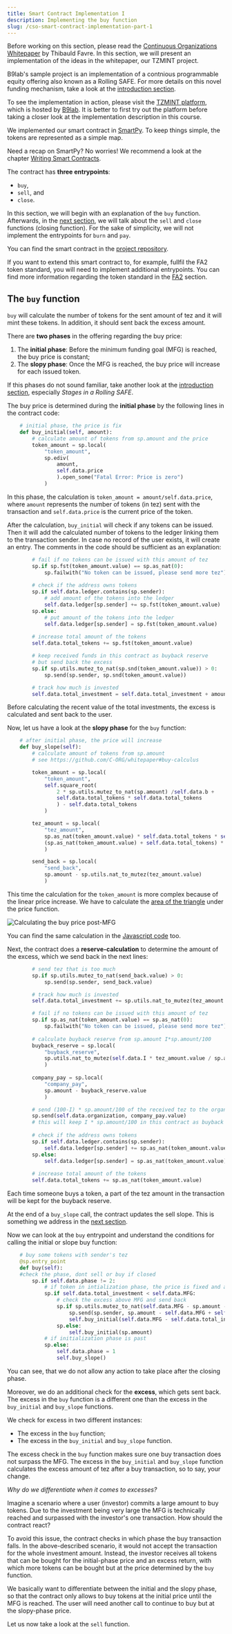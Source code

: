 ```yaml
---
title: Smart Contract Implementation I
description: Implementing the buy function
slug: /cso-smart-contract-implementation-part-1
---
```


<HighlightBox type="info">

Before working on this section, please read the [Continuous Organizations Whitepaper](https://github.com/C-ORG/whitepaper) by Thibauld Favre. In this section, we will present an implementation of the ideas in the whitepaper, our TZMINT project.

B9lab's sample project is an implementation of a contnious programmable equity offering also known as a Rolling SAFE. For more details on this novel funding mechanism, take a look at the [introduction section](./what-is-a-cso).

To see the implementation in action, please visit the [TZMINT platform](https://tzmint.b9lab.com/), which is hosted by [B9lab](https://b9lab.com/). It is better to first try out the platform before taking a closer look at the implementation description in this course. 

</HighlightBox>

We implemented our smart contract in [SmartPy](https://smartpy.io/). To keep things simple, the tokens are represented as a simple map.

<HighlightBox type="tip">

Need a recap on SmartPy? No worries! We recommend a look at the chapter [Writing Smart Contracts](./smart-contracts).

</HighlightBox>

The contract has **three entrypoints**:

* `buy`,
* `sell`, and
* `close`.

In this section, we will begin with an explanation of the `buy` function. Afterwards, in the [next section](./cso-smart-contract-implementation-part-2), we will talk about the `sell` and `close` functions (closing function). For the sake of simplicity, we will not implement the entrypoints for `burn` and `pay`.

<HighlightBox type="tip">

You can find the smart contract in the [project repository](https://github.com/b9lab/tezos-cso-project).

If you want to extend this smart contract to, for example, fullfil the FA2 token standard, you will need to implement additional entrypoints. You can find more information regarding the token standard in the [FA2](./fa2) section.

</HighlightBox>

## The `buy` function

`buy` will calculate the number of tokens for the sent amount of tez and it will mint these tokens. In addition, it should sent back the excess amount.

There are **two phases** in the offering regarding the buy price:

1. The **initial phase**: Before the minimum funding goal (MFG) is reached, the buy price is constant; 
2. The **slopy phase**: Once the MFG is reached, the buy price will increase for each issued token.

<HighlightBox type="tip">

If this phases do not sound familiar, take another look at the [introduction section](./what-is-a-cso), especially _Stages in a Rolling SAFE_.

</HighlightBox>

The buy price is determined during the **initial phase** by the following lines in the contract code:

```python
    # initial phase, the price is fix
    def buy_initial(self, amount):
        # calculate amount of tokens from sp.amount and the price
        token_amount = sp.local(
            "token_amount", 
            sp.ediv(
                amount, 
                self.data.price
                ).open_some("Fatal Error: Price is zero")
            )
```

In this phase, the calculation is `token_amount = amount/self.data.price`, where `amount` represents the number of tokens (in tez) sent with the transaction and `self.data.price` is the current price of the token.

After the calculation, `buy_initial` will check if any tokens can be issued. Then it will add the calculated number of tokens to the ledger linking them to the transaction sender. In case no record of the user exists, it will create an entry. The comments in the code should be sufficient as an explanation:

```python
        # fail if no tokens can be issued with this amount of tez
        sp.if sp.fst(token_amount.value) == sp.as_nat(0):
            sp.failwith("No token can be issued, please send more tez")
            
        # check if the address owns tokens
        sp.if self.data.ledger.contains(sp.sender):
            # add amount of the tokens into the ledger
            self.data.ledger[sp.sender] += sp.fst(token_amount.value)
        sp.else:
            # put amount of the tokens into the ledger
            self.data.ledger[sp.sender] = sp.fst(token_amount.value)
            
        # increase total amount of the tokens
        self.data.total_tokens += sp.fst(token_amount.value)

        # keep received funds in this contract as buyback reserve
        # but send back the excess
        sp.if sp.utils.mutez_to_nat(sp.snd(token_amount.value)) > 0:
            sp.send(sp.sender, sp.snd(token_amount.value))

        # track how much is invested
        self.data.total_investment = self.data.total_investment + amount - sp.snd(token_amount.value)
```

Before calculating the recent value of the total investments, the excess is calculated and sent back to the user.

Now, let us have a look at the **slopy phase** for the `buy` function:

```python
    # after initial phase, the price will increase
    def buy_slope(self):
        # calculate amount of tokens from sp.amount
        # see https://github.com/C-ORG/whitepaper#buy-calculus

        token_amount = sp.local(
            "token_amount", 
            self.square_root(
                2 * sp.utils.mutez_to_nat(sp.amount) /self.data.b + 
                self.data.total_tokens * self.data.total_tokens
                ) - self.data.total_tokens
            )

        tez_amount = sp.local(
            "tez_amount",
            sp.as_nat(token_amount.value) * self.data.total_tokens * self.data.b   /2 + 
            (sp.as_nat(token_amount.value) + self.data.total_tokens) * sp.as_nat(token_amount.value) * self.data.b/2
            )

        send_back = sp.local(
            "send_back",
            sp.amount - sp.utils.nat_to_mutez(tez_amount.value)
            )
```

This time the calculation for the `token_amount` is more complex because of the linear price increase. We have to calculate the [area of the triangle](https://github.com/C-ORG/whitepaper#buy-calculus) under the price function.

![Calculating the buy price post-MFG](/images/buy-calculus.png)

You can find the same calculation in the [Javascript code](https://github.com/b9lab/tezos-cso-project) too.

Next, the contract does a **reserve-calculation** to determine the amount of the excess, which we send back in the next lines:

```python
        # send tez that is too much
        sp.if sp.utils.mutez_to_nat(send_back.value) > 0:
            sp.send(sp.sender, send_back.value)

        # track how much is invested
        self.data.total_investment += sp.utils.nat_to_mutez(tez_amount.value)

        # fail if no tokens can be issued with this amount of tez
        sp.if sp.as_nat(token_amount.value) == sp.as_nat(0):
            sp.failwith("No token can be issued, please send more tez")
            
        # calculate buyback reserve from sp.amount I*sp.amount/100
        buyback_reserve = sp.local(
            "buyback_reserve", 
            sp.utils.nat_to_mutez(self.data.I * tez_amount.value / sp.as_nat(100))
            )
        
        company_pay = sp.local(
            "company_pay",
            sp.amount - buyback_reserve.value
            )

        # send (100-I) * sp.amount/100 of the received tez to the organization
        sp.send(self.data.organization, company_pay.value)
        # this will keep I * sp.amount/100 in this contract as buyback reserve
            
        # check if the address owns tokens
        sp.if self.data.ledger.contains(sp.sender):
            self.data.ledger[sp.sender] += sp.as_nat(token_amount.value)
        sp.else:
            self.data.ledger[sp.sender] = sp.as_nat(token_amount.value)
                 
        # increase total amount of the tokens
        self.data.total_tokens += sp.as_nat(token_amount.value)
```

Each time someone buys a token, a part of the tez amount in the transaction will be kept for the buyback reserve.

<HighlightBox type="info">

At the end of a `buy_slope` call, the contract updates the sell slope. This is something we address in the [next section](./cso-smart-contract-implementation-part-2).

</HighlightBox>

Now we can look at the `buy` entrypoint and understand the conditions for calling the initial or slope buy function:

```python
    # buy some tokens with sender's tez
    @sp.entry_point
    def buy(self):
    #check the phase, dont sell or buy if closed
        sp.if self.data.phase != 2:
            # if token in intialization phase, the price is fixed and all funds are escrowed
            sp.if self.data.total_investment < self.data.MFG:
                # check the excess above MFG and send back
                sp.if sp.utils.mutez_to_nat(self.data.MFG - sp.amount - self.data.total_investment) < 0:
                    sp.send(sp.sender, sp.amount - self.data.MFG + self.data.total_investment)
                    self.buy_initial(self.data.MFG - self.data.total_investment)
                sp.else:
                    self.buy_initial(sp.amount)
            # if initialization phase is past
            sp.else:
                self.data.phase = 1
                self.buy_slope()
 ```

You can see, that we do not allow any action to take place after the closing phase.

Moreover, we do an additional check for the **excess**, which gets sent back. The excess in the `buy` function is a different one than the excess in the `buy_initial` and `buy_slope` functions.

We check for excess in two different instances:

* The excess in the `buy` function;
* The excess in the `buy_initial` and `buy_slope` function.

The excess check in the `buy` function makes sure one buy transaction does not surpass the MFG. The excess in the `buy_initial` and `buy_slope` function calculates the excess amount of tez after a buy transaction, so to say, your change.

_Why do we differentiate when it comes to excesses?_

Imagine a scenario where a user (investor) commits a large amount to buy tokens. Due to the investment being very large the MFG is technically reached and surpassed with the investor's one transaction. How should the contract react?

To avoid this issue, the contract checks in which phase the buy transaction falls. In the above-described scenario, it would not accept the transaction for the whole investment amount. Instead, the investor receives all tokens that can be bought for the initial-phase price and an excess return, with which more tokens can be bought but at the price determined by the `buy` function.

We basically want to differentiate between the initial and the slopy phase, so that the contract only allows to buy tokens at the initial price until the MFG is reached. The user will need another call to continue to buy but at the slopy-phase price.

Let us now take a look at the `sell` function.
